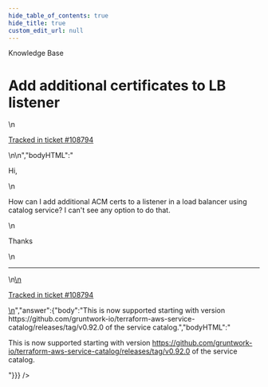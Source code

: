 ```yaml
---
hide_table_of_contents: true
hide_title: true
custom_edit_url: null
---
```



<CenterLayout>
<span className="title">Knowledge Base</span>
<h1>Add additional certificates to LB listener</h1>
<GitHub discussion={{"id":"D_kwDOF8slf84AP1fI","number":476,"author":{"login":"fsanzdev"},"title":"Add additional certificates to LB listener","body":"\nHi, \r\n\r\nHow can I add additional ACM certs to a listener in a load balancer using catalog service? I can't see any option to do that.\r\n\r\nThanks\n\n---\n\n<ins datetime=\"2022-06-16T18:29:07Z\">\n  <p><a href=\"https://support.gruntwork.io/hc/requests/108794\">Tracked in ticket #108794</a></p>\n</ins>\n","bodyHTML":"<p dir=\"auto\">Hi,</p>\n<p dir=\"auto\">How can I add additional ACM certs to a listener in a load balancer using catalog service? I can't see any option to do that.</p>\n<p dir=\"auto\">Thanks</p>\n<hr>\n<ins datetime=\"2022-06-16T18:29:07Z\">\n  <p dir=\"auto\"><a href=\"https://support.gruntwork.io/hc/requests/108794\" rel=\"nofollow\">Tracked in ticket #108794</a></p>\n</ins>","answer":{"body":"This is now supported starting with version https://github.com/gruntwork-io/terraform-aws-service-catalog/releases/tag/v0.92.0 of the service catalog.","bodyHTML":"<p dir=\"auto\">This is now supported starting with version <a href=\"https://github.com/gruntwork-io/terraform-aws-service-catalog/releases/tag/v0.92.0\">https://github.com/gruntwork-io/terraform-aws-service-catalog/releases/tag/v0.92.0</a> of the service catalog.</p>"}}} />

</CenterLayout>
  

<!-- ##DOCS-SOURCER-START
{
  "sourcePlugin": "github-discussions",
  "hash": "1c802fffc7693f358a49ff551ff76257"
}
##DOCS-SOURCER-END -->
